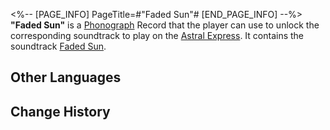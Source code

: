 <%-- [PAGE_INFO]
PageTitle=#"Faded Sun"#
[END_PAGE_INFO] --%>
{{Item Infobox
|id          = 210107
|image       = Item Faded Sun.png
|type        = Disk
|invCategory = Valuables
|rarity      = 3
|effect      = 
|description = A record that can be played on the Express' phonograph. It might be a chance acquisition or a gift from someone else. All sorts of memories surge up when the music plays &mdash; the smiles, encounters, touches, and the excitement of battle. Maybe that is why people still collect records even as society rapidly advances.<br />The current record contains the track "Faded Sun."
}}
{{Description|''There are no major differences between the Belobog of today and the past. The only difference might be the ever-colder nights.''}}
'''"Faded Sun"''' is a [[Phonograph]] Record that the player can use to unlock the corresponding soundtrack to play on the [[Astral Express]]. It contains the soundtrack [[Faded Sun]].

==Other Languages==
{{Other Languages
|en   = "Faded Sun"
|zhs  = 《苍逝冷阳》
|zht  = 〈蒼逝冷陽〉
|ja   = 『消え逝く太陽』
|ko   = ≪식어가는 태양≫
|es   = Sol apagado
|fr   = «&nbsp;Faded Sun&nbsp;»
|ru   = Faded Sun
|th   = "Faded Sun"
|vi   = "Mặt Trời Mờ Nhạt"
|de   = „Verblasste Sonne“
|id   = "Faded Sun"
|pt   = "Faded Sun"
}}

==Change History==
{{Change History|1.0}}